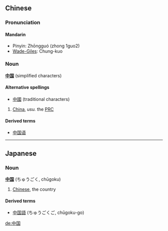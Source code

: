 == Chinese ==
===Pronunciation===
====Mandarin====
*Pinyin: Zhōngguó (zhong 1guo2)
*[[Wade-Giles]]: Chung-kuo

===Noun===
'''[[中]][[国]]''' (simplified characters)

====Alternative spellings====
*[[中國]] (traditional characters)

#[[China]], ''usu.'' the [[PRC]]

====Derived terms====
*[[中国语]]

----

==Japanese==
===Noun===
'''[[中]][[国]]''' (ちゅうごく, chūgoku)

# [[Chinese]], the country

====Derived terms====
*[[中国語]] (ちゅうごくご, chūgoku-go)

[[de:中国]]